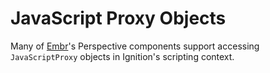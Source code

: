 # JavaScript Proxy Objects

Many of [Embr]'s Perspective components support accessing `JavaScriptProxy` objects in Ignition's scripting context.

<DocCardList />

[Embr]: https://github.com/mussonindustrial/embr
[JavaScriptProxy]: ./javascript-proxy.mdx